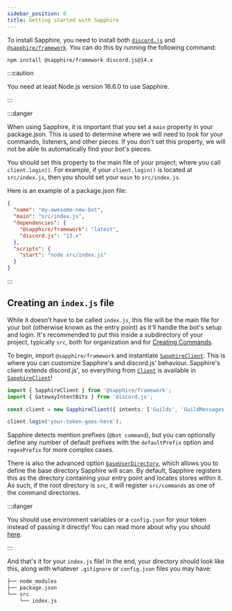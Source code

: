 ```yaml
---
sidebar_position: 0
title: Getting started with Sapphire
---
```


To install Sapphire, you need to install both [`discord.js`](https://discord.js.org) and
[`@sapphire/framework`](../../../). You can do this by running the following command:

```bash npm2yarn2pnpm
npm install @sapphire/framework discord.js@14.x
```

:::caution

You need at least Node.js version 16.6.0 to use Sapphire.

:::

:::danger

When using Sapphire, it is important that you set a `main` property in your package.json. This is used to determine
where we will need to look for your commands, listeners, and other pieces. If you don't set this property, we will not
be able to automatically find your bot's pieces.

You should set this property to the main file of your project; where you call `client.login()`. For example, if your
`client.login()` is located at `src/index.js`, then you should set your `main` to `src/index.js`.

Here is an example of a package.json file:

```json
{
  "name": "my-awesome-new-bot",
  "main": "src/index.js",
  "dependencies": {
    "@sapphire/framework": "latest",
    "discord.js": "13.x"
  },
  "scripts": {
    "start": "node src/index.js"
  }
}
```

:::

## Creating an `index.js` file

While it doesn't have to be called `index.js`, this file will be the main file for your bot (otherwise known as the
entry point) as it'll handle the bot's setup and login. It's recommended to put this inside a subdirectory of your
project, typically `src`, both for organization and for [Creating Commands](creating-a-basic-command).

To begin, import `@sapphire/framework` and instantiate [`SapphireClient`][sapphire]. This is where you can customize
Sapphire's and discord.js' behaviour. Sapphire's client extends discord.js', so everything from [`Client`][djs-client]
is available in [`SapphireClient`][sapphire]!

```typescript ts2esm2cjs|{3}|{3}
import { SapphireClient } from '@sapphire/framework';
import { GatewayIntentBits } from 'discord.js';

const client = new SapphireClient({ intents: ['Guilds', 'GuildMessages'] });

client.login('your-token-goes-here');
```

Sapphire detects mention prefixes (`@bot command`), but you can optionally define any number of default prefixes with
the `defaultPrefix` option and `regexPrefix` for more complex cases.

There is also the advanced option [`baseUserDirectory`][baseuserdirectory], which allows you to define the base
directory Sapphire will scan. By default, Sapphire registers this as the directory containing your entry point and
locates stores within it. As such, if the root directory is `src`, it will register `src/commands` as one of the command
directories.

:::danger

You should use environment variables or a `config.json` for your token instead of passing it directly! You can read more
about why you should [here][securing-your-token].

:::

And that's it for your `index.js` file! In the end, your directory should look like this, along with whatever
`.gitignore` or `config.json` files you may have:

```bash {4}
├── node_modules
├── package.json
└── src
    └── index.js
```

[sapphire]: ../../Documentation/api-framework/classes/SapphireClient
[djs-client]: https://discord.js.org/#/docs/main/v13/class/Client
[baseuserdirectory]: ../../Documentation/api-framework/interfaces/SapphireClientOptions#baseuserdirectory
[securing-your-token]: https://discordjs.guide/preparations/setting-up-a-bot-application.html#your-token
